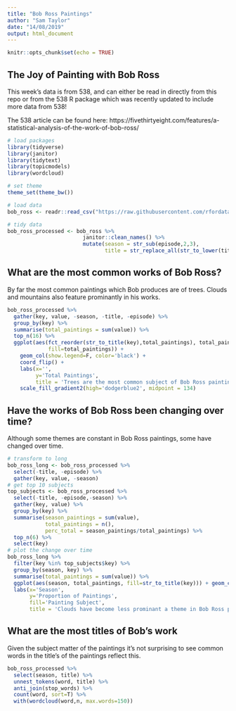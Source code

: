 ```yaml
---
title: "Bob Ross Paintings"
author: "Sam Taylor"
date: "14/08/2019"
output: html_document
---
```


```r
knitr::opts_chunk$set(echo = TRUE)
```

## The Joy of Painting with Bob Ross

This week's data is from 538, and can either be read in directly from this repo or from the 538 R package which was recently updated to include more data from 538!

The 538 article can be found here: https://fivethirtyeight.com/features/a-statistical-analysis-of-the-work-of-bob-ross/ 


```r
# load packages
library(tidyverse)
library(janitor)
library(tidytext)
library(topicmodels)
library(wordcloud)

# set theme
theme_set(theme_bw())

# load data
bob_ross <- readr::read_csv("https://raw.githubusercontent.com/rfordatascience/tidytuesday/master/data/2019/2019-08-06/bob-ross.csv")

# tidy data
bob_ross_processed <- bob_ross %>% 
                        janitor::clean_names() %>% 
                        mutate(season = str_sub(episode,2,3),
                               title = str_replace_all(str_to_lower(title),'"', ""))
```

## What are the most common works of Bob Ross?

By far the most common paintings which Bob produces are of trees. Clouds and mountains also
feature prominantly in his works. 

```r
bob_ross_processed %>% 
  gather(key, value, -season, -title, -episode) %>% 
  group_by(key) %>%
  summarise(total_paintings = sum(value)) %>% 
  top_n(16) %>% 
  ggplot(aes(fct_reorder(str_to_title(key),total_paintings), total_paintings,
             fill=total_paintings)) + 
    geom_col(show.legend=F, color='black') + 
    coord_flip() +
    labs(x='',
         y='Total Paintings',
         title = 'Trees are the most common subject of Bob Ross paintings') +
    scale_fill_gradient2(high='dodgerblue2', midpoint = 134)
```

## Have the works of Bob Ross been changing over time?

Although some themes are constant in Bob Ross paintings, some have changed over time.
 
```r
# transform to long
bob_ross_long <- bob_ross_processed %>% 
  select(-title, -episode) %>% 
  gather(key, value, -season)
# get top 10 subjects
top_subjects <- bob_ross_processed %>% 
  select(-title, -episode,-season) %>% 
  gather(key, value) %>% 
  group_by(key) %>%  
  summarise(season_paintings = sum(value),
            total_paintings = n(), 
            perc_total = season_paintings/total_paintings) %>% 
  top_n(6) %>% 
  select(key)
# plot the change over time
bob_ross_long %>% 
  filter(key %in% top_subjects$key) %>% 
  group_by(season, key) %>% 
  summarise(total_paintings = sum(value)) %>% 
  ggplot(aes(season, total_paintings, fill=str_to_title(key))) + geom_col(position='fill') +
  labs(x='Season',
       y='Proportion of Paintings',
       fill='Painting Subject',
       title = 'Clouds have become less prominant a theme in Bob Ross paintings over time') 

```
 
## What are the most titles of Bob's work 

Given the subject matter of the paintings it's not surprising to see common words in the
title's of the paintings reflect this.

```r
bob_ross_processed %>% 
  select(season, title) %>% 
  unnest_tokens(word, title) %>% 
  anti_join(stop_words) %>% 
  count(word, sort=T) %>%
  with(wordcloud(word,n, max.words=150)) 
```
 
 